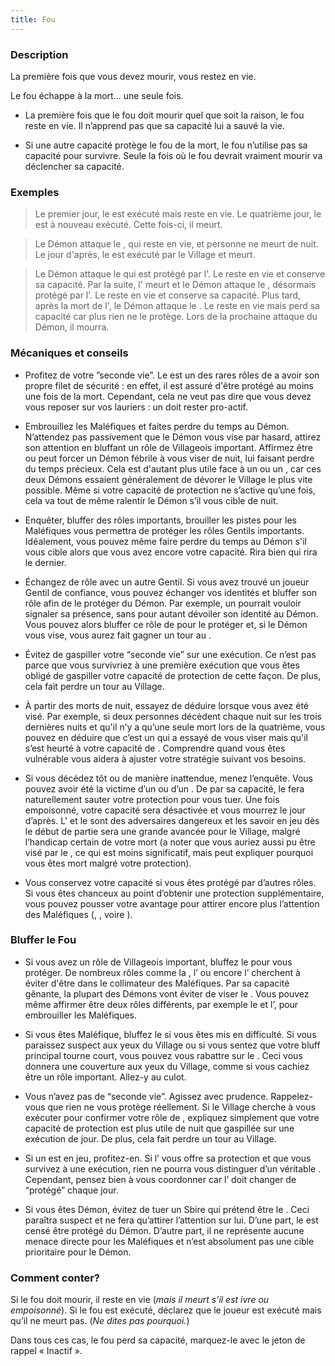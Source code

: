 ```yaml
---
title: Fou
---
```



<Role FOU header />

### Description

La première fois que vous devez mourir, vous restez en vie.

Le fou échappe à la mort… une seule fois.

-   La première fois que le fou doit mourir quel que soit la raison, le fou reste en vie. Il n’apprend pas que sa capacité lui a sauvé la vie. 

-   Si une autre capacité protège le fou de la mort, le fou n’utilise pas sa capacité pour survivre. Seule la fois où le fou devrait vraiment mourir va déclencher sa capacité.

### Exemples

> Le premier jour, le <Role FOU /> est exécuté mais reste en vie. Le quatrième jour, le <Role FOU /> est à nouveau exécuté. Cette fois-ci, il meurt.

> Le Démon attaque le <Role FOU />, qui reste en vie, et personne ne meurt de nuit. Le jour d'après, le <Role FOU /> est exécuté par le Village et meurt.

> Le Démon attaque le <Role FOU /> qui est protégé par l'<Role HERBORISTE />. Le <Role FOU /> reste en vie et conserve sa capacité. Par la suite, l'<Role HERBORISTE /> meurt et le Démon attaque le <Role FOU />, désormais protégé par l'<Role AUBERGISTE />. Le <Role FOU /> reste en vie et conserve sa capacité. Plus tard, après la mort de l'<Role AUBERGISTE />, le Démon attaque le <Role FOU />. Le <Role FOU /> reste en vie mais perd sa capacité car plus rien ne le protège. Lors de la prochaine attaque du Démon, il mourra.

### Mécaniques et conseils

- Profitez de votre ”seconde vie”. Le <Role FOU /> est un des rares rôles de <Module BAD_MOON_RISING /> a avoir son propre filet de sécurité : en effet, il est assuré d'être protégé au moins une fois de la mort. Cependant, cela ne veut pas dire que vous devez vous reposer sur vos lauriers : un <Role FOU /> doit rester pro-actif.

- Embrouillez les Maléfiques et faites perdre du temps au Démon. N’attendez pas passivement que le Démon vous vise par hasard, attirez son attention en bluffant un rôle de Villageois important. Affirmez être <Role EXORCISTE /> ou <Role COURTISANE /> peut forcer un Démon fébrile à vous viser de nuit, lui faisant perdre du temps précieux. Cela est d'autant plus utile face à un <Role PO /> ou un <Role SHABALOTH />, car ces deux Démons essaient généralement de dévorer le Village le plus vite possible. Même si votre capacité de protection ne s’active qu’une fois, cela va tout de même ralentir le Démon s’il vous cible de nuit.

- Enquêter, bluffer des rôles importants, brouiller les pistes pour les Maléfiques vous permettra de protéger les rôles Gentils importants. Idéalement, vous pouvez même faire perdre du temps au Démon s'il vous cible alors que vous avez encore votre capacité. Rira bien qui rira le dernier.

- Échangez de rôle avec un autre Gentil. Si vous avez trouvé un joueur Gentil de confiance, vous pouvez échanger vos identités et bluffer son rôle afin de le protéger du Démon. Par exemple, un <Role PACIFISTE /> pourrait vouloir signaler sa présence, sans pour autant dévoiler son identité au Démon. Vous pouvez alors bluffer ce rôle de <Role PACIFISTE /> pour le protéger et, si le Démon vous vise, vous aurez fait gagner un tour au <Role PACIFISTE />.

- Évitez de gaspiller votre “seconde vie” sur une exécution. Ce n’est pas parce que vous survivriez à une première exécution que vous êtes obligé de gaspiller votre capacité de protection de cette façon. De plus, cela fait perdre un tour au Village.

- À partir des morts de nuit, essayez de déduire lorsque vous avez été visé. Par exemple, si deux personnes décèdent chaque nuit sur les trois dernières nuits et qu'il n’y a qu’une seule mort lors de la quatrième, vous pouvez en déduire que c’est un <Role SHABALOTH /> qui a essayé de vous viser mais qu'il s’est heurté à votre capacité de <Role FOU />. Comprendre quand vous êtes vulnérable vous aidera à ajuster votre stratégie suivant vos besoins.

- Si vous décédez tôt ou de manière inattendue, menez l’enquête. Vous pouvez avoir été la victime d’un <Role ASSASSIN /> ou d’un <Role PUKKA />. De par sa capacité, le <Role PUKKA /> fera naturellement sauter votre protection pour vous tuer. Une fois empoisonné, votre capacité sera désactivée et vous mourrez le jour d’après. L'<Role ASSASSIN /> et le <Role PUKKA /> sont des adversaires dangereux et les savoir en jeu dès le début de partie sera une grande avancée pour le Village, malgré l’handicap certain de votre mort (a noter que vous auriez aussi pu être visé par le <Role MARIN />, ce qui est moins significatif, mais peut expliquer pourquoi vous êtes mort malgré votre protection).

- Vous conservez votre capacité si vous êtes protégé par d’autres rôles. Si vous êtes chanceux au point d’obtenir une protection supplémentaire, vous pouvez pousser votre avantage pour attirer encore plus l’attention des Maléfiques (<Role AUBERGISTE />, <Role HERBORISTE />, <Role PACIFISTE /> voire <Role AVOCAT_DU_DIABLE />).

### Bluffer le Fou

- Si vous avez un rôle de Villageois important, bluffez le <Role FOU /> pour vous protéger. De nombreux rôles comme la <Role FEMME_DE_CHAMBRE />, l’<Role EXORCISTE /> ou encore l’<Role AUBERGISTE /> cherchent à éviter d'être dans le collimateur des Maléfiques. Par sa capacité gênante, la plupart des Démons vont éviter de viser le <Role FOU />. Vous pouvez même affirmer être deux rôles différents, par exemple le <Role FOU /> et l’<Role EXORCISTE />, pour embrouiller les Maléfiques.

- Si vous êtes Maléfique, bluffez le <Role FOU /> si vous êtes mis en difficulté. Si vous paraissez suspect aux yeux du Village ou si vous sentez que votre bluff principal tourne court, vous pouvez vous rabattre sur le <Role FOU />. Ceci vous donnera une couverture aux yeux du Village, comme si vous cachiez être un rôle important. Allez-y au culot.

- Vous n’avez pas de “seconde vie”. Agissez avec prudence. Rappelez-vous que rien ne vous protège réellement. Si le Village cherche à vous exécuter pour confirmer votre rôle de <Role FOU />, expliquez simplement que votre capacité de protection est plus utile de nuit que gaspillée sur une exécution de jour. De plus, cela fait perdre un tour au Village.

- Si un <Role AVOCAT_DU_DIABLE /> est en jeu, profitez-en. Si l’<Role AVOCAT_DU_DIABLE /> vous offre sa protection et que vous survivez à une exécution, rien ne pourra vous distinguer d’un véritable <Role FOU />. Cependant, pensez bien à vous coordonner car l’<Role AVOCAT_DU_DIABLE /> doit changer de “protégé” chaque jour.

- Si vous êtes Démon, évitez de tuer un Sbire qui prétend être le <Role FOU />. Ceci paraîtra suspect et ne fera qu’attirer l’attention sur lui. D’une part, le <Role FOU /> est censé être protégé du Démon. D’autre part, il ne représente aucune menace directe pour les Maléfiques et n’est absolument pas une cible prioritaire pour le Démon.

### Comment conter?

Si le fou doit mourir, il reste en vie (_mais il meurt s’il est ivre ou empoisonné_). Si le fou est exécuté, déclarez que le joueur est exécuté mais qu’il ne meurt pas. (_Ne dites pas pourquoi._)

Dans tous ces cas, le fou perd sa capacité, marquez-le avec le jeton de rappel « Inactif ».